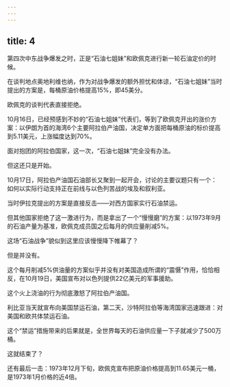 ```yaml
---
---
---
```

title: 4
---



第四次中东战争爆发之时，正是“石油七姐妹”和欧佩克进行新一轮石油定价的时候。

在谈判地点奥地利维也纳，作为对战争爆发的额外担忧和体谅，“石油七姐妹”当时提出的方案是，每桶原油价格提高15%，即45美分。

欧佩克的谈判代表直接拒绝。

10月16日，已经预感到不妙的“石油七姐妹”代表们，等到了欧佩克开出的涨价方案：以伊朗为首的海湾6个主要阿拉伯产油国，决定单方面把每桶原油的标价提高到5.11美元，上涨幅度达到70%。

面对抱团的阿拉伯国家，这一次，“石油七姐妹”完全没有办法。

但这还只是开始。

10月17日，阿拉伯产油国石油部长又聚到一起开会，讨论的主要议题只有一个：如何以实际行动支持正在前线与以色列苦战的埃及和叙利亚。

当时伊拉克提出的方案是直接反击——对西方国家实行石油禁运。

但其他国家拒绝了这一激进行为，而是拿出了一个“慢慢磨”的方案：以1973年9月的石油产量为基准，欧佩克成员国之后每月的供应量削减5%。

这场“石油战争”貌似到这里应该慢慢降下帷幕了？

但是并没有。

这个每月削减5%供油量的方案似乎并没有对美国造成所谓的“震慑”作用，恰恰相反，在10月19日，美国宣布对以色列提供22亿美元的军事援助。

这个火上浇油的行为彻底激怒了阿拉伯产油国。

利比亚当天就宣布向美国禁运石油，第二天，沙特阿拉伯等海湾国家迅速跟进：对美国和欧共体禁运石油。

这个“禁运”措施带来的后果就是，全世界每天的石油供应量一下子就减少了500万桶。

这就结束了？

还有最后一击：1973年12月下旬，欧佩克宣布把原油价格提高到11.65美元一桶，是1973年1月价格的近4倍。